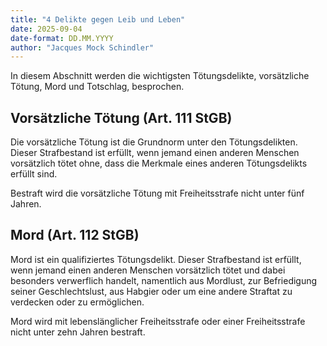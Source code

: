 ```yaml
---
title: "4 Delikte gegen Leib und Leben"
date: 2025-09-04
date-format: DD.MM.YYYY
author: "Jacques Mock Schindler"
---
```


In diesem Abschnitt werden die wichtigsten Tötungsdelikte, vorsätzliche
Tötung, Mord und Totschlag, besprochen.

## Vorsätzliche Tötung (Art. 111 StGB)

Die vorsätzliche Tötung ist die Grundnorm unter den Tötungsdelikten.
Dieser Strafbestand ist erfüllt, wenn jemand einen anderen Menschen
vorsätzlich tötet ohne, dass die Merkmale eines anderen Tötungsdelikts
erfüllt sind.

Bestraft wird die vorsätzliche Tötung mit Freiheitsstrafe nicht unter fünf
Jahren.

## Mord (Art. 112 StGB)

Mord ist ein qualifiziertes Tötungsdelikt. Dieser Strafbestand ist erfüllt, 
wenn jemand einen anderen Menschen vorsätzlich tötet und dabei besonders 
verwerflich handelt, namentlich aus Mordlust, zur Befriedigung seiner 
Geschlechtslust, aus Habgier oder um eine andere Straftat zu verdecken oder 
zu ermöglichen.

Mord wird mit lebenslänglicher Freiheitsstrafe oder einer Freiheitsstrafe nicht
unter zehn Jahren bestraft.